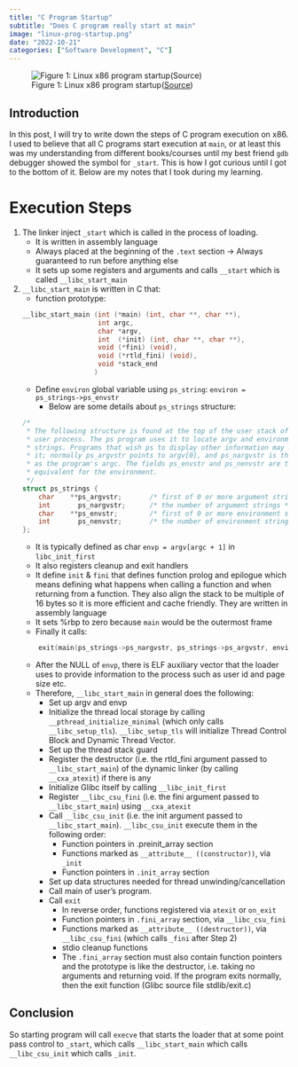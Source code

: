 ```yaml
---
title: "C Program Startup"
subtitle: "Does C program really start at main"
image: "linux-prog-startup.png"
date: "2022-10-21"
categories: ["Software Development", "C"]
---
```


![Figure 1: Linux x86 program startup([Source](http://dbp-consulting.com/tutorials/debugging/linuxProgramStartup.html))](linux-prog-startup.png)

## Introduction

In this post, I will try to write down the steps of C program execution on x86. I used to believe that all C programs start execution at `main`, or at least this was my understanding from different books/courses until my best friend `gdb` debugger showed the symbol for `_start`. This is how I got curious until I got to the bottom of it. Below are my notes that I took during my learning.

# Execution Steps

1. The linker inject `_start` which is called in the process of loading.
    - It is written in assembly language
    - Always placed at the beginning of the `.text` section -> Always guaranteed to run before anything else
    - It sets up some registers and arguments and calls `__start` which is called `__libc_start_main`
2. `__libc_start_main` is written in C that:
    - function prototype:
    ```c
    __libc_start_main (int (*main) (int, char **, char **),
                       int argc,
                       char *argv,
                       int  (*init) (int, char **, char **),
                       void (*fini) (void),
                       void (*rtld_fini) (void),
                       void *stack_end
                      )
    ```
    - Define `environ` global variable using `ps_string`: `environ = ps_strings->ps_envstr` 
        - Below are some details about `ps_strings` structure:

    ```c
    /*
     * The following structure is found at the top of the user stack of each
     * user process. The ps program uses it to locate argv and environment
     * strings. Programs that wish ps to display other information may modify
     * it; normally ps_argvstr points to argv[0], and ps_nargvstr is the same
     * as the program's argc. The fields ps_envstr and ps_nenvstr are the
     * equivalent for the environment.
     */
    struct ps_strings {
        char	**ps_argvstr;	    /* first of 0 or more argument strings */
        int	      ps_nargvstr;    	/* the number of argument strings */
        char	**ps_envstr;	    /* first of 0 or more environment strings */
        int	      ps_nenvstr;	    /* the number of environment strings */
    };
    ```

    - It is typically defined as char `envp = argv[argc + 1]` in `libc_init_first`
    - It also registers cleanup and exit handlers
    - It define `init` & `fini` that defines function prolog and epilogue which means defining what happens when calling a function and when returning from a function. They also align the stack to be multiple of 16 bytes so it is more efficient and cache friendly. They are written in assembly language
    - It sets %rbp to zero because `main` would be the outermost frame
    - Finally it calls:
    ```c
        exit(main(ps_strings->ps_nargvstr, ps_strings->ps_argvstr, environ));
    ```
    - After the NULL of `envp`, there is ELF auxiliary vector that the loader uses to provide information to the process such as user id and page size etc.
    - Therefore, `__libc_start_main` in general does the following:
        - Set up argv and envp
        - Initialize the thread local storage by calling `__pthread_initialize_minimal` (which only calls `__libc_setup_tls`).
            `__libc_setup_tls` will initialize Thread Control Block and Dynamic Thread Vector.
        - Set up the thread stack guard
        - Register the destructor (i.e. the rtld_fini argument passed to `__libc_start_main`) of the dynamic linker (by calling `__cxa_atexit`) if there is any
        - Initialize Glibc itself by calling `__libc_init_first`
        - Register `__libc_csu_fini` (i.e. the fini argument passed to `__libc_start_main`) using `__cxa_atexit`
        - Call `__libc_csu_init` (i.e. the init argument passed to `__libc_start_main`). `__libc_csu_init` execute them in the following order:
            - Function pointers in .preinit_array section
            - Functions marked as `__attribute__ ((constructor))`, via `_init`
            - Function pointers in `.init_array` section 
        - Set up data structures needed for thread unwinding/cancellation
        - Call main of user's program.
        - Call `exit`
            - In reverse order, functions registered via `atexit` or `on_exit`
            - Function pointers in `.fini_array` section, via `__libc_csu_fini`
            - Functions marked as `__attribute__ ((destructor))`, via `__libc_csu_fini` (which calls `_fini` after Step 2)
            - stdio cleanup functions
            - The `.fini_array` section must also contain function pointers and the prototype is like the destructor, i.e. taking no arguments and returning void. If the program exits normally, then the exit function (Glibc source file stdlib/exit.c) 


## Conclusion

So starting program will call `execve` that starts the loader that at some point pass control to `_start`, which calls `__libc_start_main` which calls `__libc_csu_init` which calls `_init`.
